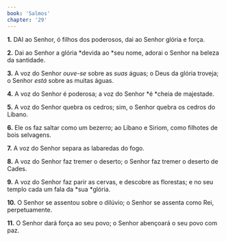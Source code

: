 ```yaml
---
book: 'Salmos'
chapter: '29'
---
```


**1.** DAI ao Senhor, ó filhos dos poderosos, dai ao Senhor glória e força.

**2.** Dai ao Senhor a glória *devida ao *seu nome, adorai o Senhor na beleza da santidade.

**3.** A voz do Senhor *ouve-se* sobre as *suas* águas; o Deus da glória troveja; o Senhor *está* sobre as muitas águas.

**4.** A voz do Senhor é poderosa; a voz do Senhor *é *cheia de majestade.

**5.** A voz do Senhor quebra os cedros; sim, o Senhor quebra os cedros do Líbano.

**6.** Ele os faz saltar como um bezerro; ao Líbano e Siriom, como filhotes de bois selvagens.

**7.** A voz do Senhor separa as labaredas do fogo.

**8.** A voz do Senhor faz tremer o deserto; o Senhor faz tremer o deserto de Cades.

**9.** A voz do Senhor faz parir as cervas, e descobre as florestas; e no seu templo cada um fala da *sua *glória.

**10.** O Senhor se assentou sobre o dilúvio; o Senhor se assenta como Rei, perpetuamente.

**11.** O Senhor dará força ao seu povo; o Senhor abençoará o seu povo com paz.